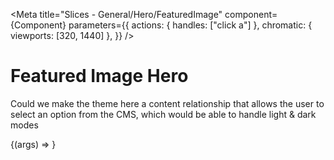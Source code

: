 
<Meta
  title="Slices - General/Hero/FeaturedImage"
  component={Component}
  parameters={{
    actions: { handles: ["click a"] },
    chromatic: { viewports: [320, 1440] },
  }}
/>

# Featured Image Hero

Could we make the theme here a content relationship that allows the user to select an option from the CMS, which would be able to handle light & dark modes

<Preview withToolbar>
  <Story name="FeaturedImage" args={mocks}>
    {(args) => <Component {...args} />}
  </Story>
  <div />
</Preview>

<ArgsTable story="FeaturedImage" />
